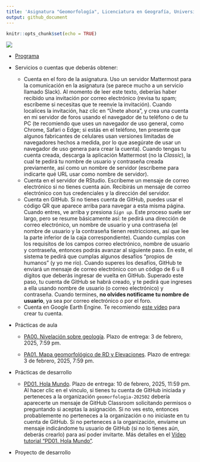 ```yaml
---
title: 'Asignatura "Geomorfología", Licenciatura en Geografía, Universidad Autónoma de Santo Domingo (UASD)'
output: github_document
---
```


```r
knitr::opts_chunk$set(echo = TRUE)
```

![](qr.jpg)

- [Programa](programa-geomorfologia-202501.pdf)

- Servicios o cuentas que deberás obtener:

  - Cuenta en el foro de la asignatura. Uso un servidor Mattermost para la comunicación en la asignatura (se parece mucho a un servicio llamado Slack). Al momento de leer este texto, deberías haber recibido una invitación por correo electrónico (revisa tu spam; escríbeme si necesitas que te reenvíe la invitación). Cuando localices la invitación, haz clic en "Únete ahora", y crea una cuenta en mi servidor de foros usando el navegador de tu teléfono o de tu PC (te recomiendo que uses un navegador de uso general, como Chrome, Safari o Edge; si estás en el teléfono, ten presente que algunos fabricantes de celulares usan versiones limitadas de navegadores hechos a medida, por lo que asegúrate de usar un navegador de uso genera para crear la cuenta). Cuando tengas tu cuenta creada, descarga la aplicación Mattermost (no la *Classic*), la cual te pedirá tu nombre de usuario y contraseña creada previamente, así como un nombre de servidor (escríbeme para indicarte qué URL usar como nombre de servidor).
  - Cuenta en el servidor de RStudio. Escríbeme un mensaje de correo electrónico si no tienes cuenta aún. Recibirás un mensaje de correo electrónico con tus credenciales y la dirección del servidor.
  - Cuenta en GitHub. Si no tienes cuenta de GitHub, puedes usar el código QR que aparece arriba para navegar a esta misma página. Cuando entres, ve arriba y presiona *`Sign up`*. Este proceso suele ser largo, pero se resume básicamente así: te pedirá una dirección de correo electrónico, un nombre de usuario y una contraseña (el nombre de usuario y la contraseña tienen restricciones, así que lee la parte inferior de la caja correspondiente). Cuando cumplas con los requisitos de los campos correo electrónico, nombre de usuario y contraseña, entonces podrás avanzar al siguiente paso. En este, el sistema te pedirá que cumplas algunos desafíos "propios de humanos" (y yo me río). Cuando superes los desafíos, GitHub te enviará un mensaje de correo electrónico con un código de 6 u 8 dígitos que deberás ingresar de vuelta en GitHub. Superado este paso, tu cuenta de GitHub se habrá creado, y te pedirá que ingreses a ella usando nombre de usuario (o correo electrónico) y contraseña. Cuando termines, **no olvides notifícame tu nombre de usuario**, ya sea por correo electrónico o por el foro.
  - Cuenta en Google Earth Engine. Te recomiendo [este vídeo](https://www.youtube.com/watch?v=7zsJurpOXuA) para crear tu cuenta.

- Prácticas de aula

  - [PA00. Nivelación sobre geología](https://github.com/geomorfologia-master/nivelacion-geologia). Plazo de entrega: 3 de febrero, 2025, 7:59 pm.
  
  - [PA01. Mapa geomorfológico de RD y Elevaciones](https://github.com/geomorfologia-master/mapa-geomorfologico-rd-y-elevaciones). Plazo de entrega: 3 de febrero, 2025, 7:59 pm.


  <!-- - [PA02. Interpolación lineal ponderada por la distancia inversa](https://github.com/geomorfologia-master/interpolacion-idw). Plazo de entrega: 10 de febrero, 2025, 7:59 pm. -->

  <!-- - [PA03. Agrupar provincias según sus formas predominantes](https://github.com/geomorfologia-master/agrupamiento-por-formas). Plazo de entrega: 2 de septiembre, 2024, 7:59 pm. -->

  <!-- - [PA04. Formas elementales en el mapa topográfico, comparación con el mapa geomorfológico](https://github.com/geomorfologia-master/formas-elementales-mtn-y-mapa-geomorfologico). Plazo de entrega: 10 de septiembre, 2024, 7:59 pm. -->

  <!-- - [PA05. Tiempo en geomorfología](https://github.com/geomorfologia-master/tiempo-en-geomorfologia). Plazo de entrega: 16 de septiembre, 2024, 7:59 pm. -->

  <!-- - [PA06. Procesa datos GNSS y obtén soluciones fijas](https://github.com/geomorfologia-master/datos-gnss-soluciones-fijas). Plazo de entrega: 14 de octubre, 2024, 7:59 pm. -->

  <!-- - [PA07. Morfometría de cuencas y procesos fluviales](https://github.com/geomorfologia-master/sistema-fluvial-morfometria-cuenca-basica). Plazo de entrega: 15 de octubre de 2024, 11:59 pm. -->


- Prácticas de desarrollo

  - [PD01. Hola Mundo](https://classroom.github.com/a/qyQYEq2S). Plazo de entrega: 10 de febrero, 2025, 11:59 pm. Al hacer clic en el vínculo, si tienes tu cuenta de GitHub iniciada y perteneces a la organización `geomorfologia-202502` debería aparecerte un mensaje de GitHub Classroom solicitando permisos o preguntando si aceptas la asignación. Si no ves esto, entonces probablemente no perteneces a la organización o no iniciaste en tu cuenta de GitHub. Si no perteneces a la organización, envíame un mensaje indicándome tu usuario de GitHub (si no lo tienes aún, deberás crearlo) para así poder invitarte. Más detalles en el [Vídeo tutorial "PD01. Hola Mundo"](https://drive.google.com/file/d/1om49HJ7ndANraUPuT5a5gYEZRlELMoXB/view?usp=drive_link).

  <!-- - [PD02. Geomorfometría, reproducibilidad, redacción, estilos de formato, figuras, tablas, citas y referencias](https://classroom.github.com/a/1A_q9IhP). Plazo de entrega: 30 de septiembre, 2024, 11:59 pm. -->

  <!-- - [PD03. Morfometría de Cuencas y Procesos Fluviales, análisis pormenorizados](https://classroom.github.com/a/q5ELAT7n). Plazo de entrega: 18 de noviembre, 2024, 11:59 pm. [Vídeo tutorial]() -->

- Proyecto de desarrollo

  <!-- - [Proyecto de desarrollo. Tu tema, tu investigación Geomorfología (GEO-114). Universidad Autónoma de Santo Domingo (UASD). Semestre 2024-02](https://classroom.github.com/a/mgLR5YV8). Plazo de entrega: 10 de diciembre, 2024, 11:59 pm. -->

